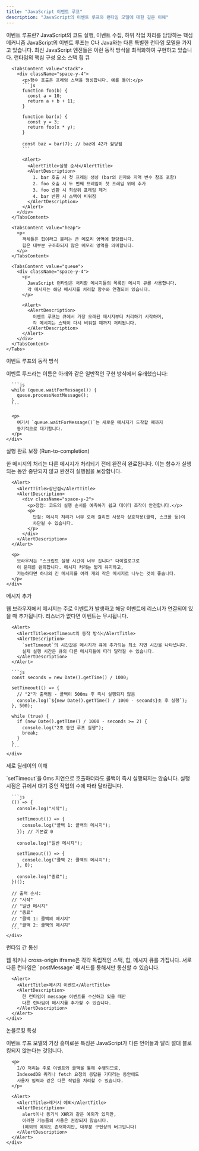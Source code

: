 ```yaml
---
title: "JavaScript 이벤트 루프"
description: "JavaScript의 이벤트 루프와 런타임 모델에 대한 깊은 이해"
---
```



<Card className="mb-6">
  <CardHeader>
    <CardTitle>이벤트 루프란?</CardTitle>
    <CardDescription>
      JavaScript의 코드 실행, 이벤트 수집, 하위 작업 처리를 담당하는 핵심 메커니즘
    </CardDescription>
  </CardHeader>
  <CardContent>
    JavaScript의 이벤트 루프는 C나 Java와는 다른 특별한 런타임 모델을 가지고 있습니다.
    최신 JavaScript 엔진들은 이런 동작 방식을 최적화하여 구현하고 있습니다.
  </CardContent>
</Card>

<Card className="mb-6">
  <CardHeader>
    <CardTitle>런타임의 핵심 구성 요소</CardTitle>
  </CardHeader>
  <CardContent>
    <Tabs defaultValue="stack" className="w-full">
      <TabsList>
        <TabsTrigger value="stack">스택</TabsTrigger>
        <TabsTrigger value="heap">힙</TabsTrigger>
        <TabsTrigger value="queue">큐</TabsTrigger>
      </TabsList>
      
      <TabsContent value="stack">
        <div className="space-y-4">
          <p>함수 호출은 프레임 스택을 형성합니다. 예를 들어:</p>
          ```js
          function foo(b) {
            const a = 10;
            return a + b + 11;
          }

          function bar(x) {
            const y = 3;
            return foo(x * y);
          }

          const baz = bar(7); // baz에 42가 할당됨
          ```
          
          <Alert>
            <AlertTitle>실행 순서</AlertTitle>
            <AlertDescription>
              1. bar 호출 시 첫 프레임 생성 (bar의 인자와 지역 변수 참조 포함)
              2. foo 호출 시 두 번째 프레임이 첫 프레임 위에 추가
              3. foo 반환 시 최상위 프레임 제거
              4. bar 반환 시 스택이 비워짐
            </AlertDescription>
          </Alert>
        </div>
      </TabsContent>
      
      <TabsContent value="heap">
        <p>
          객체들은 힙이라고 불리는 큰 메모리 영역에 할당됩니다. 
          힙은 대부분 구조화되지 않은 메모리 영역을 의미합니다.
        </p>
      </TabsContent>
      
      <TabsContent value="queue">
        <div className="space-y-4">
          <p>
            JavaScript 런타임은 처리할 메시지들의 목록인 메시지 큐를 사용합니다.
            각 메시지는 해당 메시지를 처리할 함수와 연결되어 있습니다.
          </p>
          
          <Alert>
            <AlertDescription>
              이벤트 루프는 큐에서 가장 오래된 메시지부터 처리하기 시작하며,
              각 메시지는 스택이 다시 비워질 때까지 처리됩니다.
            </AlertDescription>
          </Alert>
        </div>
      </TabsContent>
    </Tabs>
  </CardContent>
</Card>

<Card className="mb-6">
  <CardHeader>
    <CardTitle>이벤트 루프의 동작 방식</CardTitle>
  </CardHeader>
  <CardContent>
    <div className="space-y-4">
      <p>
        이벤트 루프라는 이름은 아래와 같은 일반적인 구현 방식에서 유래했습니다:
      </p>
      
      ```js
      while (queue.waitForMessage()) {
        queue.processNextMessage();
      }
      ```
      
      <p>
        여기서 `queue.waitForMessage()`는 새로운 메시지가 도착할 때까지 
        동기적으로 대기합니다.
      </p>
    </div>
  </CardContent>
</Card>

<Card className="mb-6">
  <CardHeader>
    <CardTitle>실행 완료 보장 (Run-to-completion)</CardTitle>
  </CardHeader>
  <CardContent>
    <div className="space-y-4">
      <p>
        한 메시지의 처리는 다른 메시지가 처리되기 전에 완전히 완료됩니다.
        이는 함수가 실행되는 동안 중단되지 않고 완전히 실행됨을 보장합니다.
      </p>
      
      <Alert>
        <AlertTitle>장단점</AlertTitle>
        <AlertDescription>
          <div className="space-y-2">
            <p>장점: 코드의 실행 순서를 예측하기 쉽고 데이터 조작이 안전합니다.</p>
            <p>
              단점: 메시지 처리가 너무 오래 걸리면 사용자 상호작용(클릭, 스크롤 등)이 
              차단될 수 있습니다.
            </p>
          </div>
        </AlertDescription>
      </Alert>
      
      <p>
        브라우저는 "스크립트 실행 시간이 너무 깁니다" 다이얼로그로 
        이 문제를 완화합니다. 메시지 처리는 짧게 유지하고, 
        가능하다면 하나의 긴 메시지를 여러 개의 작은 메시지로 나누는 것이 좋습니다.
      </p>
    </div>
  </CardContent>
</Card>

<Card className="mb-6">
  <CardHeader>
    <CardTitle>메시지 추가</CardTitle>
  </CardHeader>
  <CardContent>
    <div className="space-y-4">
      <p>
        웹 브라우저에서 메시지는 주로 이벤트가 발생하고 해당 이벤트에 리스너가 
        연결되어 있을 때 추가됩니다. 리스너가 없다면 이벤트는 무시됩니다.
      </p>
      
      <Alert>
        <AlertTitle>setTimeout의 동작 방식</AlertTitle>
        <AlertDescription>
          `setTimeout`의 시간값은 메시지가 큐에 추가되는 최소 지연 시간을 나타냅니다.
          실제 실행 시간은 큐의 다른 메시지들에 따라 달라질 수 있습니다.
        </AlertDescription>
      </Alert>
      
      ```js
      const seconds = new Date().getTime() / 1000;

      setTimeout(() => {
        // "2"가 출력됨 - 콜백이 500ms 후 즉시 실행되지 않음
        console.log(`${new Date().getTime() / 1000 - seconds}초 후 실행`);
      }, 500);

      while (true) {
        if (new Date().getTime() / 1000 - seconds >= 2) {
          console.log("2초 동안 루프 실행");
          break;
        }
      }
      ```
    </div>
  </CardContent>
</Card>

<Card className="mb-6">
  <CardHeader>
    <CardTitle>제로 딜레이의 이해</CardTitle>
  </CardHeader>
  <CardContent>
    <div className="space-y-4">
      <p>
        `setTimeout`을 0ms 지연으로 호출하더라도 콜백이 즉시 실행되지는 않습니다.
        실행 시점은 큐에서 대기 중인 작업의 수에 따라 달라집니다.
      </p>

      ```js
      (() => {
        console.log("시작");

        setTimeout(() => {
          console.log("콜백 1: 콜백의 메시지");
        }); // 기본값 0

        console.log("일반 메시지");

        setTimeout(() => {
          console.log("콜백 2: 콜백의 메시지");
        }, 0);

        console.log("종료");
      })();

      // 출력 순서:
      // "시작"
      // "일반 메시지"
      // "종료"
      // "콜백 1: 콜백의 메시지"
      // "콜백 2: 콜백의 메시지"
      ```
    </div>
  </CardContent>
</Card>

<Card className="mb-6">
  <CardHeader>
    <CardTitle>런타임 간 통신</CardTitle>
  </CardHeader>
  <CardContent>
    <div className="space-y-4">
      <p>
        웹 워커나 cross-origin iframe은 각각 독립적인 스택, 힙, 메시지 큐를 가집니다.
        서로 다른 런타임은 `postMessage` 메서드를 통해서만 통신할 수 있습니다.
      </p>
      
      <Alert>
        <AlertTitle>메시지 이벤트</AlertTitle>
        <AlertDescription>
          한 런타임이 message 이벤트를 수신하고 있을 때만 
          다른 런타임이 메시지를 추가할 수 있습니다.
        </AlertDescription>
      </Alert>
    </div>
  </CardContent>
</Card>

<Card className="mb-6">
  <CardHeader>
    <CardTitle>논블로킹 특성</CardTitle>
  </CardHeader>
  <CardContent>
    <div className="space-y-4">
      <p>
        이벤트 루프 모델의 가장 흥미로운 특징은 JavaScript가 다른 언어들과 달리
        절대 블로킹되지 않는다는 것입니다.
      </p>
      
      <p>
        I/O 처리는 주로 이벤트와 콜백을 통해 수행되므로, 
        IndexedDB 쿼리나 fetch 요청의 응답을 기다리는 동안에도
        사용자 입력과 같은 다른 작업을 처리할 수 있습니다.
      </p>

      <Alert>
        <AlertTitle>레거시 예외</AlertTitle>
        <AlertDescription>
          alert이나 동기식 XHR과 같은 예외가 있지만,
          이러한 기능들의 사용은 권장되지 않습니다.
          (예외의 예외도 존재하지만, 대부분 구현상의 버그입니다)
        </AlertDescription>
      </Alert>
    </div>
  </CardContent>
</Card>